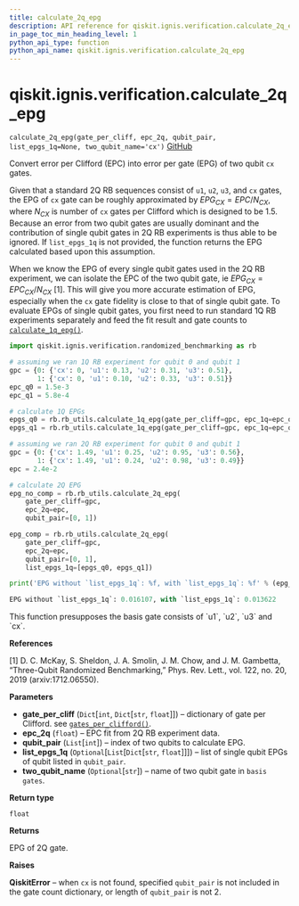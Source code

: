 ```yaml
---
title: calculate_2q_epg
description: API reference for qiskit.ignis.verification.calculate_2q_epg
in_page_toc_min_heading_level: 1
python_api_type: function
python_api_name: qiskit.ignis.verification.calculate_2q_epg
---
```


<span id="qiskit-ignis-verification-calculate-2q-epg" />

# qiskit.ignis.verification.calculate\_2q\_epg

<span id="qiskit.ignis.verification.calculate_2q_epg" />

`calculate_2q_epg(gate_per_cliff, epc_2q, qubit_pair, list_epgs_1q=None, two_qubit_name='cx')` [GitHub](https://github.com/qiskit-community/qiskit-ignis/tree/stable/0.5/qiskit/ignis/verification/randomized_benchmarking/rb_utils.py "view source code")

Convert error per Clifford (EPC) into error per gate (EPG) of two qubit `cx` gates.

Given that a standard 2Q RB sequences consist of `u1`, `u2`, `u3`, and `cx` gates, the EPG of `cx` gate can be roughly approximated by $EPG_{CX} = EPC/N_{CX}$, where $N_{CX}$ is number of `cx` gates per Clifford which is designed to be 1.5. Because an error from two qubit gates are usually dominant and the contribution of single qubit gates in 2Q RB experiments is thus able to be ignored. If `list_epgs_1q` is not provided, the function returns the EPG calculated based upon this assumption.

When we know the EPG of every single qubit gates used in the 2Q RB experiment, we can isolate the EPC of the two qubit gate, ie $EPG_{CX} = EPC_{CX}/N_{CX}$ \[1]. This will give you more accurate estimation of EPG, especially when the `cx` gate fidelity is close to that of single qubit gate. To evaluate EPGs of single qubit gates, you first need to run standard 1Q RB experiments separately and feed the fit result and gate counts to [`calculate_1q_epg()`](qiskit.ignis.verification.calculate_1q_epg "qiskit.ignis.verification.calculate_1q_epg").

```python
import qiskit.ignis.verification.randomized_benchmarking as rb

# assuming we ran 1Q RB experiment for qubit 0 and qubit 1
gpc = {0: {'cx': 0, 'u1': 0.13, 'u2': 0.31, 'u3': 0.51},
       1: {'cx': 0, 'u1': 0.10, 'u2': 0.33, 'u3': 0.51}}
epc_q0 = 1.5e-3
epc_q1 = 5.8e-4

# calculate 1Q EPGs
epgs_q0 = rb.rb_utils.calculate_1q_epg(gate_per_cliff=gpc, epc_1q=epc_q0, qubit=0)
epgs_q1 = rb.rb_utils.calculate_1q_epg(gate_per_cliff=gpc, epc_1q=epc_q1, qubit=1)

# assuming we ran 2Q RB experiment for qubit 0 and qubit 1
gpc = {0: {'cx': 1.49, 'u1': 0.25, 'u2': 0.95, 'u3': 0.56},
       1: {'cx': 1.49, 'u1': 0.24, 'u2': 0.98, 'u3': 0.49}}
epc = 2.4e-2

# calculate 2Q EPG
epg_no_comp = rb.rb_utils.calculate_2q_epg(
    gate_per_cliff=gpc,
    epc_2q=epc,
    qubit_pair=[0, 1])

epg_comp = rb.rb_utils.calculate_2q_epg(
    gate_per_cliff=gpc,
    epc_2q=epc,
    qubit_pair=[0, 1],
    list_epgs_1q=[epgs_q0, epgs_q1])

print('EPG without `list_epgs_1q`: %f, with `list_epgs_1q`: %f' % (epg_no_comp, epg_comp))
```

```python
EPG without `list_epgs_1q`: 0.016107, with `list_epgs_1q`: 0.013622
```

<Admonition title="Note" type="note">
  This function presupposes the basis gate consists of `u1`, `u2`, `u3` and `cx`.
</Admonition>

**References**

\[1] D. C. McKay, S. Sheldon, J. A. Smolin, J. M. Chow, and J. M. Gambetta, “Three-Qubit Randomized Benchmarking,” Phys. Rev. Lett., vol. 122, no. 20, 2019 (arxiv:1712.06550).

**Parameters**

*   **gate\_per\_cliff** (`Dict`\[`int`, `Dict`\[`str`, `float`]]) – dictionary of gate per Clifford. see [`gates_per_clifford()`](qiskit.ignis.verification.gates_per_clifford "qiskit.ignis.verification.gates_per_clifford").
*   **epc\_2q** (`float`) – EPC fit from 2Q RB experiment data.
*   **qubit\_pair** (`List`\[`int`]) – index of two qubits to calculate EPG.
*   **list\_epgs\_1q** (`Optional`\[`List`\[`Dict`\[`str`, `float`]]]) – list of single qubit EPGs of qubit listed in `qubit_pair`.
*   **two\_qubit\_name** (`Optional`\[`str`]) – name of two qubit gate in `basis gates`.

**Return type**

`float`

**Returns**

EPG of 2Q gate.

**Raises**

**QiskitError** – when `cx` is not found, specified `qubit_pair` is not included in the gate count dictionary, or length of `qubit_pair` is not 2.


